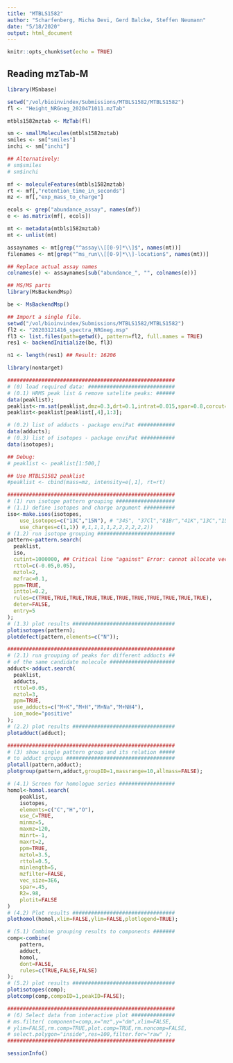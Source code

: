 ```yaml
---
title: "MTBLS1582"
author: "Scharfenberg, Micha Devi, Gerd Balcke, Steffen Neumann"
date: "5/18/2020"
output: html_document
---
```


```r
knitr::opts_chunk$set(echo = TRUE)
```

## Reading mzTab-M

```r

library(MSnbase)

setwd("/vol/bioinvindex/Submissions/MTBLS1582/MTBLS1582")
fl <- "Height_NRGneg_2020471011.mzTab"

mtbls1582mztab <- MzTab(fl)

sm <- smallMolecules(mtbls1582mztab)
smiles <- sm["smiles"]
inchi <- sm["inchi"]

## Alternatively:
# sm$smiles
# sm$inchi

mf <- moleculeFeatures(mtbls1582mztab)
rt <- mf[,"retention_time_in_seconds"]
mz <- mf[,"exp_mass_to_charge"]

ecols <- grep("abundance_assay", names(mf))
e <- as.matrix(mf[, ecols])

mt <- metadata(mtbls1582mztab)
mt <- unlist(mt)

assaynames <- mt[grep("^assay\\[[0-9]*\\]$", names(mt))]
filenames <- mt[grep("^ms_run\\[[0-9]*\\]-location$", names(mt))]

## Replace actual assay names
colnames(e) <- assaynames[sub("abundance_", "", colnames(e))]

## MS/MS parts
library(MsBackendMsp)

be <- MsBackendMsp()

## Import a single file.
setwd("/vol/bioinvindex/Submissions/MTBLS1582/MTBLS1582")
fl2 <- "20203121416_spectra_NRGneg.msp"
fl3 <- list.files(path=getwd(), pattern=fl2, full.names = TRUE)
res1 <- backendInitialize(be, fl3)

n1 <- length(res1) ## Result: 16206 

```

```r
library(nontarget)

######################################################
# (0) load required data: ############################
# (0.1) HRMS peak list & remove satelite peaks: ######
data(peaklist);
peaklist<-rm.sat(peaklist,dmz=0.3,drt=0.1,intrat=0.015,spar=0.8,corcut=-1000,plotit=TRUE);
peaklist<-peaklist[peaklist[,4],1:3];

# (0.2) list of adducts - package enviPat ############
data(adducts);
# (0.3) list of isotopes - package enviPat ###########
data(isotopes);

## Debug:
# peaklist <- peaklist[1:500,]

## Use MTBLS1582 peaklist
#peaklist <- cbind(mass=mz, intensity=e[,1], rt=rt)
```

```r
######################################################
# (1) run isotope pattern grouping ###################
# (1.1) define isotopes and charge argument ##########
iso<-make.isos(isotopes,
	use_isotopes=c("13C","15N"), # "34S", "37Cl","81Br","41K","13C","15N","34S","37Cl","81Br","41K"),
	use_charges=c(1,1)) #,1,1,1,1,2,2,2,2,2,2))
# (1.2) run isotope grouping #########################
pattern<-pattern.search(
  peaklist,
  iso,
  cutint=1000000, ## Critical line "against" Error: cannot allocate vector of size 2336.0 Gb
  rttol=c(-0.05,0.05),
  mztol=2,
  mzfrac=0.1,
  ppm=TRUE,
  inttol=0.2,
  rules=c(TRUE,TRUE,TRUE,TRUE,TRUE,TRUE,TRUE,TRUE,TRUE,TRUE,TRUE),
  deter=FALSE,
  entry=5
);
# (1.3) plot results #################################
plotisotopes(pattern);
plotdefect(pattern,elements=c("N"));
```

```r
######################################################
# (2.1) run grouping of peaks for different adducts ##
# of the same candidate molecule #####################
adduct<-adduct.search(
  peaklist,
  adducts,
  rttol=0.05,
  mztol=3,
  ppm=TRUE,
  use_adducts=c("M+K","M+H","M+Na","M+NH4"),
  ion_mode="positive"
);
# (2.2) plot results #################################
plotadduct(adduct);

```

```r
######################################################
# (3) show single pattern group and its relation #####
# to adduct groups ###################################
plotall(pattern,adduct);
plotgroup(pattern,adduct,groupID=1,massrange=10,allmass=FALSE);

```

```r
# (4.1) Screen for homologue series ##################
homol<-homol.search(
	peaklist,
	isotopes,	
	elements=c("C","H","O"),
	use_C=TRUE,
	minmz=5,
	maxmz=120,
	minrt=-1,
	maxrt=2,
	ppm=TRUE,
	mztol=3.5,
    rttol=0.5,
	minlength=5,
	mzfilter=FALSE,
	vec_size=3E6,
	spar=.45,
	R2=.98,
	plotit=FALSE
)
# (4.2) Plot results #################################
plothomol(homol,xlim=FALSE,ylim=FALSE,plotlegend=TRUE);

```

```r
# (5.1) Combine grouping results to components #######
comp<-combine(
	pattern,
	adduct,
	homol,
	dont=FALSE,
	rules=c(TRUE,FALSE,FALSE)
);
# (5.2) plot results ################################# 
plotisotopes(comp);
plotcomp(comp,compoID=1,peakID=FALSE);
```

```r
######################################################
# (6) Select data from interactive plot ##############
# ms.filter( component=comp,x="mz",y="dm",xlim=FALSE,
# ylim=FALSE,rm.comp=TRUE,plot.comp=TRUE,rm.noncomp=FALSE,
# select.polygon="inside",res=100,filter.for="raw" );
######################################################

```

```r
sessionInfo()
```

